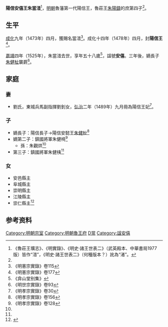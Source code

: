 '''陽信安僖王朱當㳻'''<ref>《魯莊王壙志》、《明實錄》、《明史·諸王世表二》（武英殿本、中華書局1977版）皆作“㳻”，《明史·諸王世表二》（何種版本？）訛為“渚”。</ref>{{BD|1468年||1525年|catIdx=Z朱}}，[[明朝|明朝]]魯藩第一代陽信王，魯莊王[[朱陽鑄|朱陽鑄]]的庶第四子<ref name=x115/>。

==生平==
[[成化|成化]]九年（1473年）四月，獲賜名當㳻<ref name=x115>《明憲宗實錄》卷115</ref>。成化十四年（1478年）四月，封'''陽信王'''<ref>《明憲宗實錄》卷177</ref>。

[[嘉靖|嘉靖]]四年（1525年），朱當㳻去世，享年五十八歲<ref>《弇山堂别集》</ref>，諡號'''安僖'''。三年後，嫡長子[[朱健杫|朱健杫]]襲爵<ref>《明世宗實錄》卷93</ref>。

==家庭==
===妻===
*劉氏，東城兵馬副指揮劉釗女，[[弘治|弘治]]二年（1489年）九月冊為陽信王妃<ref>《明孝宗實錄》卷30</ref>。

===子===
*嫡長子：陽信長子→陽信安懿王[[朱健杫|朱健杫]]<ref>《明孝宗實錄》卷156</ref>
*嫡第二子：鎮國將軍朱健椅<ref>《明孝宗實錄》卷128</ref>
**孫：朱觀烘<ref name=a/>
*第三子：鎮國將軍朱健桋<ref name=a/>

===女===
*安邑縣主
*阜城縣主
*崇明縣主
*江陵縣主
*崇仁縣主<ref name=a>{{cite web|author1=葛海洋、刘崇宁|title=明代鲁庄王墓志赏析|date=2017-06-21|publisher=收藏快報 ||url=http://epaper.dfsc.com.cn/html/2017-06/21/content_6_2.htm}}</ref>

==参考资料==
{{reflist|3}}

{{s-start}}
{{s-none|無|[[明朝|明政府]]封之}}
{{s-ttl|title=[[明朝藩王列表_(魯王系)#陽信國|明陽信國國王]]|years=1478年－1525年}}
{{s-aft|after=子安懿王[[朱健杫|朱健杫]]}}
{{end}}

[[Category:明朝宗室|Category:明朝宗室]]
[[Category:明朝魯王府|Category:明朝魯王府]]
[[Category:朱姓|D當]]
[[Category:諡安僖|Category:諡安僖]]